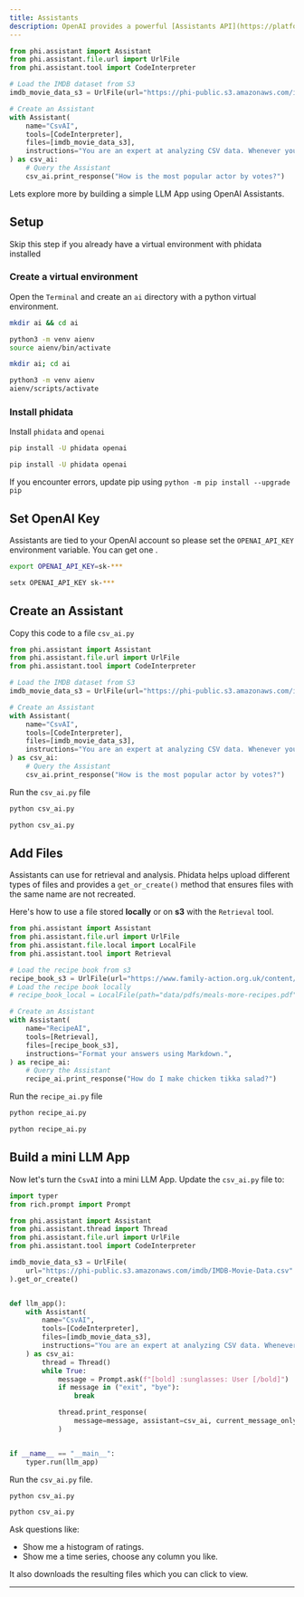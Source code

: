 ```yaml
---
title: Assistants
description: OpenAI provides a powerful [Assistants API](https://platform.openai.com/docs/assistants/overview) and phidata provides a clean interface to build applications using them. Assistants can leverage models, run code in a sandboxed environment and retrieve information from a knowledge base. Here's simple example:
---
```


```python csv_ai.py
from phi.assistant import Assistant
from phi.assistant.file.url import UrlFile
from phi.assistant.tool import CodeInterpreter

# Load the IMDB dataset from S3
imdb_movie_data_s3 = UrlFile(url="https://phi-public.s3.amazonaws.com/imdb/IMDB-Movie-Data.csv").get_or_create()

# Create an Assistant
with Assistant(
    name="CsvAI",
    tools=[CodeInterpreter],
    files=[imdb_movie_data_s3],
    instructions="You are an expert at analyzing CSV data. Whenever you run an analysis, explain each step.",
) as csv_ai:
    # Query the Assistant
    csv_ai.print_response("How is the most popular actor by votes?")
```

Lets explore more by building a simple LLM App using OpenAI Assistants.

## Setup

<Note>

Skip this step if you already have a virtual environment with phidata installed

</Note>

### Create a virtual environment

Open the `Terminal` and create an `ai` directory with a python virtual environment.

<CodeGroup>

```bash Mac
mkdir ai && cd ai

python3 -m venv aienv
source aienv/bin/activate
```

```bash Windows
mkdir ai; cd ai

python3 -m venv aienv
aienv/scripts/activate
```

</CodeGroup>

### Install phidata

Install `phidata` and `openai`

<CodeGroup>

```bash Mac
pip install -U phidata openai
```

```bash Windows
pip install -U phidata openai
```

</CodeGroup>

<Note>

If you encounter errors, update pip using `python -m pip install --upgrade pip`

</Note>

## Set OpenAI Key

Assistants are tied to your OpenAI account so please set the `OPENAI_API_KEY` environment variable. You can get one <LinkOpenNewTab href="https://platform.openai.com/account/api-keys" text="from OpenAI here" />.

<CodeGroup>

```bash Mac
export OPENAI_API_KEY=sk-***
```

```bash Windows
setx OPENAI_API_KEY sk-***
```

</CodeGroup>

## Create an Assistant

Copy this code to a file `csv_ai.py`

```python csv_ai.py
from phi.assistant import Assistant
from phi.assistant.file.url import UrlFile
from phi.assistant.tool import CodeInterpreter

# Load the IMDB dataset from S3
imdb_movie_data_s3 = UrlFile(url="https://phi-public.s3.amazonaws.com/imdb/IMDB-Movie-Data.csv").get_or_create()

# Create an Assistant
with Assistant(
    name="CsvAI",
    tools=[CodeInterpreter],
    files=[imdb_movie_data_s3],
    instructions="You are an expert at analyzing CSV data. Whenever you run an analysis, explain each step.",
) as csv_ai:
    # Query the Assistant
    csv_ai.print_response("How is the most popular actor by votes?")
```

Run the `csv_ai.py` file

<CodeGroup>

```bash Mac
python csv_ai.py
```

```bash Windows
python csv_ai.py
```

</CodeGroup>

## Add Files

Assistants can use <LinkOpenNewTab href="https://platform.openai.com/docs/api-reference/files" text="Files" /> for retrieval and analysis. Phidata helps upload different types of files and provides a `get_or_create()` method that ensures files with the same name are not recreated.

Here's how to use a file stored **locally** or on **s3** with the `Retrieval` tool.

```python recipe_ai.py
from phi.assistant import Assistant
from phi.assistant.file.url import UrlFile
from phi.assistant.file.local import LocalFile
from phi.assistant.tool import Retrieval

# Load the recipe book from s3
recipe_book_s3 = UrlFile(url="https://www.family-action.org.uk/content/uploads/2019/07/meals-more-recipes.pdf").get_or_create()
# Load the recipe book locally
# recipe_book_local = LocalFile(path="data/pdfs/meals-more-recipes.pdf").get_or_create()

# Create an Assistant
with Assistant(
    name="RecipeAI",
    tools=[Retrieval],
    files=[recipe_book_s3],
    instructions="Format your answers using Markdown.",
) as recipe_ai:
    # Query the Assistant
    recipe_ai.print_response("How do I make chicken tikka salad?")
```

Run the `recipe_ai.py` file

<CodeGroup>

```bash Mac
python recipe_ai.py
```

```bash Windows
python recipe_ai.py
```

</CodeGroup>

## Build a mini LLM App

Now let's turn the `CsvAI` into a mini LLM App. Update the `csv_ai.py` file to:

```python csv_ai.py
import typer
from rich.prompt import Prompt

from phi.assistant import Assistant
from phi.assistant.thread import Thread
from phi.assistant.file.url import UrlFile
from phi.assistant.tool import CodeInterpreter

imdb_movie_data_s3 = UrlFile(
    url="https://phi-public.s3.amazonaws.com/imdb/IMDB-Movie-Data.csv"
).get_or_create()


def llm_app():
    with Assistant(
        name="CsvAI",
        tools=[CodeInterpreter],
        files=[imdb_movie_data_s3],
        instructions="You are an expert at analyzing CSV data. Whenever you run an analysis, explain each step.",
    ) as csv_ai:
        thread = Thread()
        while True:
            message = Prompt.ask(f"[bold] :sunglasses: User [/bold]")
            if message in ("exit", "bye"):
                break

            thread.print_response(
                message=message, assistant=csv_ai, current_message_only=True
            )


if __name__ == "__main__":
    typer.run(llm_app)
```

Run the `csv_ai.py` file.

<CodeGroup>

```bash Mac
python csv_ai.py
```

```bash Windows
python csv_ai.py
```

</CodeGroup>

Ask questions like:

- Show me a histogram of ratings.
- Show me a time series, choose any column you like.

It also downloads the resulting files which you can click to view.

---
